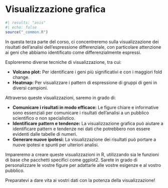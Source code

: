 # Visualizzazione grafica {#sec-vis}

```r
#| results: "asis"
#| echo: false
source("_common.R")
```


In questa terza parte del corso,  ci concentreremo sulla visualizzazione dei risultati dell'analisi dell'espressione differenziale,  con particolare attenzione ai geni che abbiamo identificato come differenzialmente espressi.

Esploreremo diverse tecniche di visualizzazione, tra cui:

* **Volcano plot:** Per identificare i geni più significativi e con i maggiori fold change.
* **Heatmap:** Per visualizzare i pattern di espressione di gruppi di geni in diversi campioni.

Attraverso queste visualizzazioni, saremo in grado di:

* **Comunicare i risultati in modo efficace:** Le figure chiare e informative sono essenziali per comunicare i risultati dell'analisi a un pubblico scientifico o non specialistico.
* **Identificare pattern e tendenze:** La visualizzazione grafica può aiutare a identificare pattern e tendenze nei dati che potrebbero non essere evidenti dalle tabelle di numeri.
* **Generare nuove ipotesi:**  La visualizzazione dei risultati può portare a nuove ipotesi e spunti per ulteriori analisi.

Impareremo a creare queste visualizzazioni in R, utilizzando sia le funzioni di base che pacchetti specifici come ggplot2. Sarete in grado di personalizzare le vostre figure per adattarle alle vostre esigenze e al vostro pubblico.

Preparatevi a dare vita ai vostri dati con la potenza della visualizzazione!